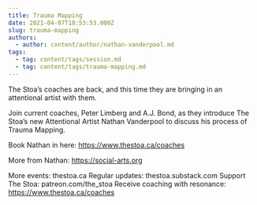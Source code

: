 ```yaml
---
title: Trauma Mapping
date: 2021-04-07T18:53:53.000Z
slug: trauma-mapping
authors:
  - author: content/author/nathan-vanderpool.md
tags:
  - tag: content/tags/session.md
  - tag: content/tags/trauma-mapping.md
---
```


The Stoa’s coaches are back, and this time they are bringing in an attentional artist with them.

Join current coaches, Peter Limberg and A.J. Bond, as they introduce The Stoa’s new Attentional Artist Nathan Vanderpool to discuss his process of Trauma Mapping.

Book Nathan in here: https://www.thestoa.ca/coaches

More from Nathan: https://social-arts.org

More events: thestoa.ca
Regular updates: thestoa.substack.com
Support The Stoa: patreon.com/the_stoa
Receive coaching with resonance: https://www.thestoa.ca/coaches
